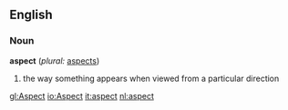 ==English==

===Noun===
'''aspect''' (''plural:'' [[aspects]])
#the way something appears when viewed from a particular direction

[[gl:Aspect]]
[[io:Aspect]]
[[it:aspect]]
[[nl:aspect]]
